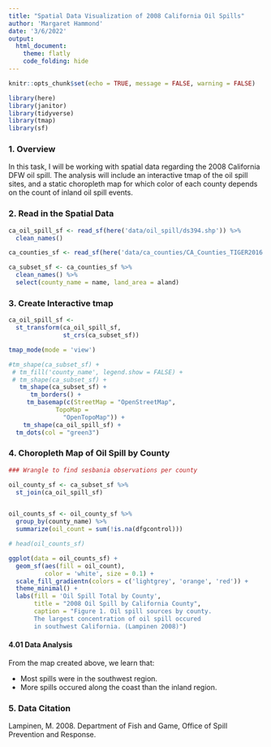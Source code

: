 ```yaml
---
title: "Spatial Data Visualization of 2008 California Oil Spills"
author: 'Margaret Hammond'
date: '3/6/2022'
output: 
  html_document:
    theme: flatly
    code_folding: hide
---
```


```r
knitr::opts_chunk$set(echo = TRUE, message = FALSE, warning = FALSE)

library(here)
library(janitor)
library(tidyverse)
library(tmap)
library(sf)

```

### 1. Overview 

In this task, I will be working with spatial data regarding the 2008 California DFW oil spill. The analysis will include an interactive tmap of the oil spill sites, and a static choropleth map for which color of each county depends on the count of inland oil spill events. 

### 2. Read in the Spatial Data

```r
ca_oil_spill_sf <- read_sf(here('data/oil_spill/ds394.shp')) %>% 
  clean_names()

ca_counties_sf <- read_sf(here('data/ca_counties/CA_Counties_TIGER2016.shp')) 

ca_subset_sf <- ca_counties_sf %>% 
  clean_names() %>% 
  select(county_name = name, land_area = aland)


```


### 3. Create Interactive tmap
```r

ca_oil_spill_sf <-
  st_transform(ca_oil_spill_sf,
               st_crs(ca_subset_sf))

tmap_mode(mode = 'view')

#tm_shape(ca_subset_sf) +
 # tm_fill('county_name', legend.show = FALSE) +
 # tm_shape(ca_subset_sf) +
   tm_shape(ca_subset_sf) +
      tm_borders() + 
     tm_basemap(c(StreetMap = "OpenStreetMap",
             TopoMap =
               "OpenTopoMap")) +
    tm_shape(ca_oil_spill_sf) +
  tm_dots(col = "green3") 


```


### 4. Choropleth Map of Oil Spill by County

```r
### Wrangle to find sesbania observations per county

oil_county_sf <- ca_subset_sf %>% 
  st_join(ca_oil_spill_sf)


oil_counts_sf <- oil_county_sf %>% 
  group_by(county_name) %>% 
  summarize(oil_count = sum(!is.na(dfgcontrol)))

# head(oil_counts_sf)

ggplot(data = oil_counts_sf) +
  geom_sf(aes(fill = oil_count),
          color = 'white', size = 0.1) +
  scale_fill_gradientn(colors = c('lightgrey', 'orange', 'red')) +
  theme_minimal() +
  labs(fill = 'Oil Spill Total by County',
       title = "2008 Oil Spill by California County",
       caption = "Figure 1. Oil spill sources by county. 
       The largest concentration of oil spill occured 
       in southwest California. (Lampinen 2008)")

```

#### 4.01 Data Analysis
From the map created above, we learn that:

  - Most spills were in the southwest region.
  - More spills occured along the coast than the inland region.

  


### 5. Data Citation

Lampinen, M. 2008. Department of Fish and Game, Office of Spill Prevention and Response. 